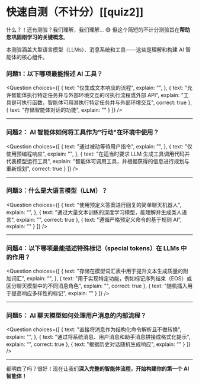 # 快速自测（不计分）[[quiz2]] 


什么？！还有测验？我们理解，我们理解... 😅 但这个简短的不计分测验旨在**帮助您巩固刚学习的关键概念**。

本测验涵盖大型语言模型（LLMs）、消息系统和工具——这些是理解和构建 AI 智能体的核心组件。

### 问题1：以下哪项最能描述 AI 工具？

<Question
choices={[
{
text: "仅生成文本响应的流程",
explain: "",
},
{
text: "允许智能体执行特定任务并与外部环境交互的可执行流程或外部 API",
explain: "工具是可执行函数，智能体可用其执行特定任务并与外部环境交互",
correct: true
},
{
text: "存储智能体对话的功能",
explain: ""
}
]}
/>

---

### 问题2： AI 智能体如何将工具作为"行动"在环境中使用？

<Question
choices={[
{
text: "通过被动等待用户指令",
explain: "",
},
{
text: "仅使用预编程响应",
explain: "",
},
{
text: "在适当时要求 LLM 生成工具调用代码并代表模型运行工具",
explain: "智能体可调用工具，并根据获得的信息进行规划与重新规划",
correct: true
}
]}
/>

---

### 问题3：什么是大语言模型（LLM）？

<Question
choices={[
{
text: "使用预定义答案进行回复的简单聊天机器人",
explain: "",
},
{
text: "通过大量文本训练的深度学习模型，能理解并生成类人语言",
explain: "",
correct: true
},
{
text: "遵循严格预定义命令的基于规则 AI",
explain: ""
}
]}
/>

---

### 问题4：以下哪项最能描述特殊标记（special tokens）在 LLMs 中的作用？

<Question
choices={[
{
text: "存储在模型词汇表中用于提升文本生成质量的附加词汇",
explain: "",
},
{
text: "用于实现特定功能，例如标记序列结束（EOS）或区分聊天模型中的不同消息角色",
explain: "",
correct: true
},
{
text: "随机插入用于提高响应多样性的标记",
explain: ""
}
]}
/>

---

### 问题5： AI 聊天模型如何处理用户消息的内部流程？

<Question
choices={[
{
text: "直接将消息作为结构化命令解析且不做转换",
explain: "",
},
{
text: "通过将系统消息、用户消息和助手消息拼接成格式化提示",
explain: "",
correct: true
},
{
text: "根据历史对话随机生成响应",
explain: ""
}
]}
/>

---


都明白了吗？很好！现在让我们**深入完整的智能体流程，开始构建你的第一个 AI 智能体！**
